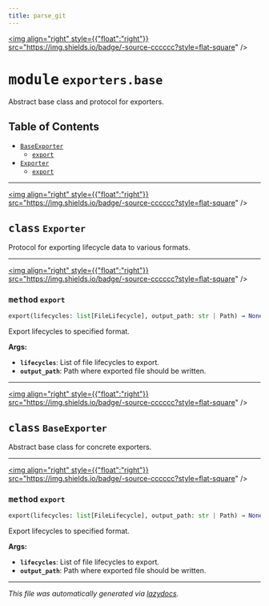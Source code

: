 ```yaml
---
title: parse_git
---
```


<a href="https://github.com/drothermel/%24%7BREPO%7D/blob/main/src/parse_git/exporters/base.py"><img align="right" style={{"float":"right"}} src="https://img.shields.io/badge/-source-cccccc?style=flat-square" /></a>

# <kbd>module</kbd> `exporters.base`
Abstract base class and protocol for exporters.


## Table of Contents
- [`BaseExporter`](./parse_git.exporters.base#class-baseexporter)
	- [`export`](./parse_git.exporters.base#method-export)
- [`Exporter`](./parse_git.exporters.base#class-exporter)
	- [`export`](./parse_git.exporters.base#method-export)




---

<a href="https://github.com/drothermel/%24%7BREPO%7D/blob/main/src/parse_git/exporters/base.py#L10"><img align="right" style={{"float":"right"}} src="https://img.shields.io/badge/-source-cccccc?style=flat-square" /></a>

## <kbd>class</kbd> `Exporter`
Protocol for exporting lifecycle data to various formats.





---

<a href="https://github.com/drothermel/%24%7BREPO%7D/blob/main/src/parse_git/exporters/base.py#L13"><img align="right" style={{"float":"right"}} src="https://img.shields.io/badge/-source-cccccc?style=flat-square" /></a>

### <kbd>method</kbd> `export`

```python
export(lifecycles: list[FileLifecycle], output_path: str | Path) → None
```

Export lifecycles to specified format.


**Args:**

- <b>`lifecycles`</b>: List of file lifecycles to export.
- <b>`output_path`</b>: Path where exported file should be written.



---

<a href="https://github.com/drothermel/%24%7BREPO%7D/blob/main/src/parse_git/exporters/base.py#L23"><img align="right" style={{"float":"right"}} src="https://img.shields.io/badge/-source-cccccc?style=flat-square" /></a>

## <kbd>class</kbd> `BaseExporter`
Abstract base class for concrete exporters.





---

<a href="https://github.com/drothermel/%24%7BREPO%7D/blob/main/src/parse_git/exporters/base.py#L26"><img align="right" style={{"float":"right"}} src="https://img.shields.io/badge/-source-cccccc?style=flat-square" /></a>

### <kbd>method</kbd> `export`

```python
export(lifecycles: list[FileLifecycle], output_path: str | Path) → None
```

Export lifecycles to specified format.


**Args:**

- <b>`lifecycles`</b>: List of file lifecycles to export.
- <b>`output_path`</b>: Path where exported file should be written.





---

_This file was automatically generated via [lazydocs](https://github.com/ml-tooling/lazydocs)._
